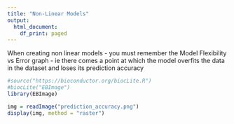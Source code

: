 ```yaml
---
title: "Non-Linear Models"
output:
  html_document:
    df_print: paged
---
```


When creating non linear models - you must remember the Model Flexibility vs Error graph - ie there comes a point at which the model overfits the data in the dataset and loses its prediction accuracy

```r
#source("https://bioconductor.org/biocLite.R")
#biocLite("EBImage")
library(EBImage)
```

```r
img = readImage("prediction_accuracy.png")
display(img, method = "raster")

```
